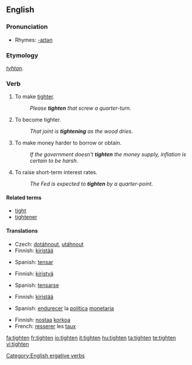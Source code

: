 ==English==

===Pronunciation===
* Rhymes: [[Rhymes:English:-aɪtən|-aɪtən]]

===Etymology===
{{OE.}} ''[[tyhtan]]''.

===Verb===
{{en-verb}}

# To make [[tight]]er.
#: ''Please '''tighten''' that screw a quarter-turn.''
# To become tighter.
#: ''That joint is '''tightening''' as the wood dries.''
# {{economics}} To make money harder to borrow or obtain.
#: ''If the government doesn't '''tighten''' the money supply, inflation is certain to be harsh.''
# {{economics}} To raise short-term interest rates.
#: ''The Fed is expected to '''tighten''' by a quarter-point.''

====Related terms====
* [[tight]]
* [[tightener]]

====Translations====
{{trans-top|to make tighter}}
* Czech: [[dotáhnout]], [[utáhnout]]
* Finnish: [[kiristää]]
{{trans-mid}}
* Spanish: [[tensar]]
{{trans-bottom}}

{{trans-top|to become tighter}}
* Finnish: [[kiristyä]]
{{trans-mid}}
* Spanish: [[tensarse]]
{{trans-bottom}}

{{trans-top|to make money harder to obtain}}
* Finnish: [[kiristää]]
{{trans-mid}}
* Spanish: [[endurecer]] la [[política]] [[monetaria]]
{{trans-bottom}}

{{trans-top|to raise interest rate}}
* Finnish: [[nostaa]] [[korko|korkoa]]
* French: [[resserer]] les [[taux]]
{{trans-bottom}}

[[Category:English ergative verbs]]

[[fa:tighten]]
[[fr:tighten]]
[[io:tighten]]
[[it:tighten]]
[[hu:tighten]]
[[ta:tighten]]
[[te:tighten]]
[[vi:tighten]]